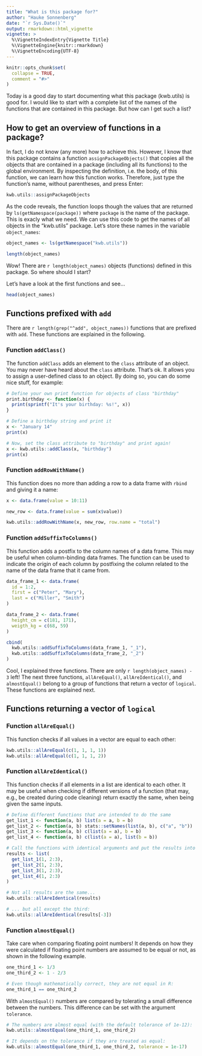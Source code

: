 ```yaml
---
title: "What is this package for?"
author: "Hauke Sonnenberg"
date: "`r Sys.Date()`"
output: rmarkdown::html_vignette
vignette: >
  %\VignetteIndexEntry{Vignette Title}
  %\VignetteEngine{knitr::rmarkdown}
  %\VignetteEncoding{UTF-8}
---
```


```r
knitr::opts_chunk$set(
  collapse = TRUE,
  comment = "#>"
)
```

Today is a good day to start documenting what this package (kwb.utils) is good
for. I would like to start with a complete list of the names of the functions
that are contained in this package. But how can I get such a list? 

## How to get an overview of functions in a package?

In fact, I do not know (any more) how to achieve this. However, I know that this
package contains a function `assignPackageObjects()` that copies all the objects
that are contained in a package (including all its functions) to the global
environment. By inspecting the definition, i.e. the body, of this function, we
can learn how this function works. Therefore, just type the function's name, 
without parentheses, and press Enter:

```r
kwb.utils::assignPackageObjects
```

As the code reveals, the function loops though the values that are returned by
`ls(getNamespace(package))` where `package` is the name of the package. This is
exacly what we need. We can use this code to get the names of all objects in the
"kwb.utils" package. Let's store these names in the variable `object_names`: 

```r
object_names <- ls(getNamespace("kwb.utils"))

length(object_names)
```

Wow! There are `r length(object_names)` objects (functions) defined in this
package. So where should I start? 

Let's have a look at the first functions and see...

```r
head(object_names)
```

## Functions prefixed with `add`

There are `r length(grep("^add", object_names))` functions that are prefixed 
with `add`. These functions are explained in the following.

### Function `addClass()`

The function `addClass` adds an element to the `class` attribute of an object. 
You may never have heard about the `class` attribute. That's ok. It allows you
to assign a user-defined class to an object. By doing so, you can do some
nice stuff, for example:

```r
# Define your own print function for objects of class "birthday"
print.birthday <- function(x) {
  print(sprintf("It's your birthday: %s!", x))
}

# Define a birthday string and print it
x <- "January 14"
print(x)

# Now, set the class attribute to "birthday" and print again!
x <- kwb.utils::addClass(x, "birthday")
print(x)
```

### Function `addRowWithName()`

This function does no more than adding a row to a data frame with `rbind` and
giving it a name:

```r
x <- data.frame(value = 10:11)

new_row <- data.frame(value = sum(x$value))

kwb.utils::addRowWithName(x, new_row, row.name = "total")
```

### Function `addSuffixToColumns()`

This function adds a postfix to the column names of a data frame. This may be
useful when column-binding data frames. The function can be used to indicate the
origin of each column by postfixing the column related to the name of the data 
frame that it came from.

```r
data_frame_1 <- data.frame(
  id = 1:2, 
  first = c("Peter", "Mary"), 
  last = c("Miller", "Smith")
)

data_frame_2 <- data.frame(
  height_cm = c(181, 171),
  weigth_kg = c(68, 59)
)

cbind(
  kwb.utils::addSuffixToColumns(data_frame_1, "_1"),
  kwb.utils::addSuffixToColumns(data_frame_2, "_2")
)
```

Cool, I explained three functions. There are only `r length(object_names) - 3`
left! The next three functions, `allAreEqual()`, `allAreIdentical()`, and
`almostEqual()` belong to a group of functions that return a vector of
`logical`. These functions are explained next.

## Functions returning a vector of `logical`

### Function `allAreEqual()`

This function checks if all values in a vector are equal to each other:

```r
kwb.utils::allAreEqual(c(1, 1, 1, 1))
kwb.utils::allAreEqual(c(1, 1, 1, 2))
```

### Function `allAreIdentical()`

This function checks if all elements in a list are identical to each other. 
It may be useful when checking if different versions of a function (that may,
e.g., be created during code cleaning) return exactly the same, when being 
given the same inputs. 

```r
# Define different functions that are intended to do the same
get_list_1 <- function(a, b) list(a = a, b = b)
get_list_2 <- function(a, b) stats::setNames(list(a, b), c("a", "b"))
get_list_3 <- function(a, b) c(list(a = a), b = b)
get_list_4 <- function(a, b) c(list(a = a), list(b = b))

# Call the functions with identical arguments and put the results into a list
results <- list(
  get_list_1(1, 2:3), 
  get_list_2(1, 2:3), 
  get_list_3(1, 2:3),
  get_list_4(1, 2:3)
)

# Not all results are the same...
kwb.utils::allAreIdentical(results)

# ... but all except the third:
kwb.utils::allAreIdentical(results[-3])
```


### Function `almostEqual()`

Take care when comparing floating point numbers! It depends on how they were
calculated if floating point numbers are assumed to be equal or not, as shown in
the following example.

```r
one_third_1 <- 1/3
one_third_2 <- 1 - 2/3

# Even though mathematically correct, they are not equal in R:
one_third_1 == one_third_2
```

With `almostEqual()` numbers are compared by tolerating a small difference 
between the numbers. This difference can be set with the argument `tolerance`.

```r
# The numbers are almost equal (with the default tolerance of 1e-12):
kwb.utils::almostEqual(one_third_1, one_third_2)

# It depends on the tolerance if they are treated as equal:
kwb.utils::almostEqual(one_third_1, one_third_2, tolerance = 1e-17)
```

